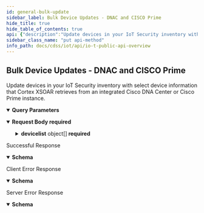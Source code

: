 ```yaml
---
id: general-bulk-update
sidebar_label: Bulk Device Updates - DNAC and CISCO Prime
hide_title: true
hide_table_of_contents: true
api: {"description":"Update devices in your IoT Security inventory with select device information that Cortex XSOAR retrieves from an integrated Cisco DNA Center or Cisco Prime instance.","operationId":"general-bulk-update","security":[{"X-Key-Id":[],"X-Access-Key":[]}],"tags":["IoT Public API"],"parameters":[{"description":"The customer ID to which the API call is directed","in":"query","name":"customerid","required":true,"schema":{"type":"string"}}],"requestBody":{"required":true,"content":{"application/json":{"schema":{"type":"object","required":["devicelist"],"properties":{"devicelist":{"type":"array","description":"Array of device attributes from the integrated DNA Center or Prime instance","items":{"type":"object","properties":{"deviceid":{"type":"string","description":"The MAC address of a device in the Cisco DNA Center or Prime inventory. IoT Security uses it to link attributes from a device in the other inventory to one in its own inventory."},"config_source":{"type":"string","enum":["dnac","prime"]},"ip":{"type":"string","description":"The device IP address"},"location":{"type":"string","description":"The location of the device as learned from the location setting on the Cisco switch or access point to which the device connects"},"ap_ip":{"type":"string","description":"The IP address of the access point through which the device makes a wireless connection to the network"},"ap_name":{"type":"string","description":"The name of the access point through which the device makes a wireless connection to the network"},"SSID":{"type":"string","description":"The SSID on which the device associates with the access point"},"switchIP":{"type":"string","description":"The IP address of the switch to which the device makes a wired connection to the network"},"switchName":{"type":"string","description":"The hostname of the switch to which the device makes a wired connection to the network"},"switchPort":{"type":"string"},"switch_if_name":{"type":"string","description":"The Ethernet interface on the switch through which the device makes a wired connection to the network"},"vlan":{"type":"string","description":"The ID of the VLAN that the device is in"},"vlan_name":{"type":"string","description":"The name of the VLAN that the device is in"},"WireWireless":{"type":"string","description":"The type of network connection for the device: wired or wireless"}}}}}},"examples":{"payloadExample":{"value":{"devicelist":[{"deviceid":"00:00:2a:01:00:24","config_source":"dnac","ip":"10.14.1.123","location":"HQ/Floor 17","ap_ip":"10.6.72.226","ap_name":"DOLORES","SSID":"vmwareguest","switch_ip":"10.10.20.82","switch_name":"leaf2.test.com","switch_if_name":"GigabitEthernet1/0/4","vlan":823,"vlan_name":"Cameras","protocol_name":"dns,ssl,ping","WireWireless":"WIRED"}]}}}}}},"responses":{"200":{"description":"Successful Response","content":{"application/json":{"schema":{"type":"object","properties":{"api":{"type":"string","description":"The path used to call the IoT Security API: “device/bulkupdate”"},"ver":{"type":"string","description":"The version of the IoT Security API: “v4.0”"},"code":{"type":"string","description":"The code number indicating success: 1"},"message":{"type":"string","description":"The message indicating success: “OK”"},"updatedDeviceNum":{"type":"integer","description":"The number of devices that IoT Security successfully updated"}}},"examples":{"resolveSecurityAlertResponseExample":{"value":{"api":"device/bulkUpdate","ver":"v4.0","code":1,"message":"OK","updatedDeviceNum":5}}}}}},"4XX":{"description":"Client Error Response","content":{"application/json":{"schema":{"type":"object","properties":{"code":{"type":"string","description":"STATUS_CODE"},"msg":{"type":"string","description":"GENERAL_MESSAGE"}}},"examples":{"Bad Request":{"value":{"code":400,"msg":"Bad Request. This occurs when an HTTP request contains an invalid query string."}},"Forbidden access":{"value":{"code":403,"msg":"Forbidden access. Either the provided API key is invalid or it does not have the required RBAC permissions to run this API."}},"Too many requests":{"value":{"code":429,"msg":"Too many requests. The number of requests for device details for a single device exceeded the rate limit of 180 queries per minute per tenant."}}}}}},"5XX":{"description":"Server Error Response","content":{"application/json":{"schema":{"type":"object","properties":{"code":{"type":"string","description":"STATUS_CODE"},"msg":{"type":"string","description":"GENERAL_MESSAGE"}}},"examples":{"resolveSecurityAlertResponseExample":{"value":{"code":500,"msg":"Internal server error. A unified status for API communication type errors."}}}}}}},"method":"put","path":"/pub/v4.0/device/bulkUpdate","servers":[{"url":"https://{customer-name}.iot.paloaltonetworks.com"}],"securitySchemes":{"X-Key-Id":{"description":"Your API header requires X-Key-Id for authentication.","type":"apiKey","in":"header","name":"X-Key-Id"},"X-Access-Key":{"description":"Your API header requires X-Key-Key for authentication.","type":"apiKey","in":"header","name":"X-Access-Key"}},"jsonRequestBodyExample":{"devicelist":[{"deviceid":"string","config_source":"dnac","ip":"string","location":"string","ap_ip":"string","ap_name":"string","SSID":"string","switchIP":"string","switchName":"string","switchPort":"string","switch_if_name":"string","vlan":"string","vlan_name":"string","WireWireless":"string"}]},"info":{"description":"Please refer [IoT Public API Authentication](iot-public-api-headers) to know how to get API Key\n","title":"IoT Public API Overview","version":"v4.0","contact":{}},"postman":{"name":"Bulk Device Updates - Custom Attribute","description":{"content":"Update devices custom attributes values","type":"text/plain"},"url":{"path":["pub","v4.0","device","bulkUpdate"],"host":["{{baseUrl}}"],"query":[{"key":"updateSource","value":"customAttribute"},{"disabled":false,"description":{"content":"(Required) The customer ID to which the API call is directed","type":"text/plain"},"key":"customerid","value":""},{"disabled":false,"description":{"content":"(Required) The source of the device information: Custom Attribute","type":"text/plain"},"key":"updateSource","value":""}],"variable":[]},"header":[{"key":"Content-Type","value":"application/json"},{"key":"Accept","value":"application/json"}],"method":"PUT","body":{"mode":"raw","raw":"\"\"","options":{"raw":{"language":"json"}}},"auth":{"type":"apikey","apikey":[{"type":"any","value":"X-Key-Id","key":"key"},{"type":"any","value":"<API Key>","key":"value"},{"type":"any","value":"header","key":"in"}]}}}
sidebar_class_name: "put api-method"
info_path: docs/cdss/iot/api/io-t-public-api-overview
---
```



## Bulk Device Updates - DNAC and CISCO Prime



Update devices in your IoT Security inventory with select device information that Cortex XSOAR retrieves from an integrated Cisco DNA Center or Cisco Prime instance.

<details style={{"marginBottom":"1rem"}} data-collapsed={false} open={true}><summary style={{}}><strong>Query Parameters</strong></summary><div><ul><ParamsItem className={"paramsItem"} param={{"description":"The customer ID to which the API call is directed","in":"query","name":"customerid","required":true,"schema":{"type":"string"}}}></ParamsItem></ul></div></details><details style={{}} data-collapsed={false} open={true}><summary style={{"textAlign":"left"}}><strong>Request Body</strong><strong style={{"fontSize":"var(--ifm-code-font-size)","color":"var(--openapi-required)"}}> required</strong></summary><div style={{"textAlign":"left","marginLeft":"1rem"}}></div><ul style={{"marginLeft":"1rem"}}><SchemaItem collapsible={true} className={"schemaItem"}><details style={{}}><summary style={{}}><strong>devicelist</strong><span style={{"opacity":"0.6"}}> object[]</span><strong style={{"fontSize":"var(--ifm-code-font-size)","color":"var(--openapi-required)"}}> required</strong></summary><div style={{"marginLeft":"1rem"}}><div style={{"marginTop":".5rem","marginBottom":".5rem"}}>

Array of device attributes from the integrated DNA Center or Prime instance

</div><SchemaItem collapsible={false} name={"deviceid"} required={false} schemaDescription={"The MAC address of a device in the Cisco DNA Center or Prime inventory. IoT Security uses it to link attributes from a device in the other inventory to one in its own inventory."} schemaName={"string"} qualifierMessage={undefined}></SchemaItem><SchemaItem collapsible={false} name={"config_source"} required={false} schemaDescription={undefined} schemaName={"string"} qualifierMessage={"**Possible values:** [`dnac`, `prime`]"}></SchemaItem><SchemaItem collapsible={false} name={"ip"} required={false} schemaDescription={"The device IP address"} schemaName={"string"} qualifierMessage={undefined}></SchemaItem><SchemaItem collapsible={false} name={"location"} required={false} schemaDescription={"The location of the device as learned from the location setting on the Cisco switch or access point to which the device connects"} schemaName={"string"} qualifierMessage={undefined}></SchemaItem><SchemaItem collapsible={false} name={"ap_ip"} required={false} schemaDescription={"The IP address of the access point through which the device makes a wireless connection to the network"} schemaName={"string"} qualifierMessage={undefined}></SchemaItem><SchemaItem collapsible={false} name={"ap_name"} required={false} schemaDescription={"The name of the access point through which the device makes a wireless connection to the network"} schemaName={"string"} qualifierMessage={undefined}></SchemaItem><SchemaItem collapsible={false} name={"SSID"} required={false} schemaDescription={"The SSID on which the device associates with the access point"} schemaName={"string"} qualifierMessage={undefined}></SchemaItem><SchemaItem collapsible={false} name={"switchIP"} required={false} schemaDescription={"The IP address of the switch to which the device makes a wired connection to the network"} schemaName={"string"} qualifierMessage={undefined}></SchemaItem><SchemaItem collapsible={false} name={"switchName"} required={false} schemaDescription={"The hostname of the switch to which the device makes a wired connection to the network"} schemaName={"string"} qualifierMessage={undefined}></SchemaItem><SchemaItem collapsible={false} name={"switchPort"} required={false} schemaDescription={undefined} schemaName={"string"} qualifierMessage={undefined}></SchemaItem><SchemaItem collapsible={false} name={"switch_if_name"} required={false} schemaDescription={"The Ethernet interface on the switch through which the device makes a wired connection to the network"} schemaName={"string"} qualifierMessage={undefined}></SchemaItem><SchemaItem collapsible={false} name={"vlan"} required={false} schemaDescription={"The ID of the VLAN that the device is in"} schemaName={"string"} qualifierMessage={undefined}></SchemaItem><SchemaItem collapsible={false} name={"vlan_name"} required={false} schemaDescription={"The name of the VLAN that the device is in"} schemaName={"string"} qualifierMessage={undefined}></SchemaItem><SchemaItem collapsible={false} name={"WireWireless"} required={false} schemaDescription={"The type of network connection for the device: wired or wireless"} schemaName={"string"} qualifierMessage={undefined}></SchemaItem></div></details></SchemaItem></ul></details><div><ApiTabs><TabItem label={"200"} value={"200"}><div>

Successful Response

</div><SchemaTabs><TabTtem label={"Schema"} value={"Schema"}><div><details style={{}} data-collapsed={false} open={true}><summary style={{"textAlign":"left"}}><strong>Schema</strong></summary><div style={{"textAlign":"left","marginLeft":"1rem"}}></div><ul style={{"marginLeft":"1rem"}}><SchemaItem collapsible={false} name={"api"} required={false} schemaDescription={"The path used to call the IoT Security API: “device/bulkupdate”"} schemaName={"string"} qualifierMessage={undefined}></SchemaItem><SchemaItem collapsible={false} name={"ver"} required={false} schemaDescription={"The version of the IoT Security API: “v4.0”"} schemaName={"string"} qualifierMessage={undefined}></SchemaItem><SchemaItem collapsible={false} name={"code"} required={false} schemaDescription={"The code number indicating success: 1"} schemaName={"string"} qualifierMessage={undefined}></SchemaItem><SchemaItem collapsible={false} name={"message"} required={false} schemaDescription={"The message indicating success: “OK”"} schemaName={"string"} qualifierMessage={undefined}></SchemaItem><SchemaItem collapsible={false} name={"updatedDeviceNum"} required={false} schemaDescription={"The number of devices that IoT Security successfully updated"} schemaName={"integer"} qualifierMessage={undefined}></SchemaItem></ul></details></div></TabTtem><TabItem label={"Resolve Security Alert Response Example"} value={"Resolve Security Alert Response Example"}><ResponseSamples responseExample={"{\n  \"api\": \"device/bulkUpdate\",\n  \"ver\": \"v4.0\",\n  \"code\": 1,\n  \"message\": \"OK\",\n  \"updatedDeviceNum\": 5\n}"}></ResponseSamples></TabItem></SchemaTabs></TabItem><TabItem label={"4XX"} value={"4XX"}><div>

Client Error Response

</div><SchemaTabs><TabTtem label={"Schema"} value={"Schema"}><div><details style={{}} data-collapsed={false} open={true}><summary style={{"textAlign":"left"}}><strong>Schema</strong></summary><div style={{"textAlign":"left","marginLeft":"1rem"}}></div><ul style={{"marginLeft":"1rem"}}><SchemaItem collapsible={false} name={"code"} required={false} schemaDescription={"STATUS_CODE"} schemaName={"string"} qualifierMessage={undefined}></SchemaItem><SchemaItem collapsible={false} name={"msg"} required={false} schemaDescription={"GENERAL_MESSAGE"} schemaName={"string"} qualifierMessage={undefined}></SchemaItem></ul></details></div></TabTtem><TabItem label={" Bad  Request"} value={" Bad  Request"}><ResponseSamples responseExample={"{\n  \"code\": 400,\n  \"msg\": \"Bad Request. This occurs when an HTTP request contains an invalid query string.\"\n}"}></ResponseSamples></TabItem><TabItem label={" Forbidden access"} value={" Forbidden access"}><ResponseSamples responseExample={"{\n  \"code\": 403,\n  \"msg\": \"Forbidden access. Either the provided API key is invalid or it does not have the required RBAC permissions to run this API.\"\n}"}></ResponseSamples></TabItem><TabItem label={" Too many requests"} value={" Too many requests"}><ResponseSamples responseExample={"{\n  \"code\": 429,\n  \"msg\": \"Too many requests. The number of requests for device details for a single device exceeded the rate limit of 180 queries per minute per tenant.\"\n}"}></ResponseSamples></TabItem></SchemaTabs></TabItem><TabItem label={"5XX"} value={"5XX"}><div>

Server Error Response

</div><SchemaTabs><TabTtem label={"Schema"} value={"Schema"}><div><details style={{}} data-collapsed={false} open={true}><summary style={{"textAlign":"left"}}><strong>Schema</strong></summary><div style={{"textAlign":"left","marginLeft":"1rem"}}></div><ul style={{"marginLeft":"1rem"}}><SchemaItem collapsible={false} name={"code"} required={false} schemaDescription={"STATUS_CODE"} schemaName={"string"} qualifierMessage={undefined}></SchemaItem><SchemaItem collapsible={false} name={"msg"} required={false} schemaDescription={"GENERAL_MESSAGE"} schemaName={"string"} qualifierMessage={undefined}></SchemaItem></ul></details></div></TabTtem><TabItem label={"Resolve Security Alert Response Example"} value={"Resolve Security Alert Response Example"}><ResponseSamples responseExample={"{\n  \"code\": 500,\n  \"msg\": \"Internal server error. A unified status for API communication type errors.\"\n}"}></ResponseSamples></TabItem></SchemaTabs></TabItem></ApiTabs></div>
      